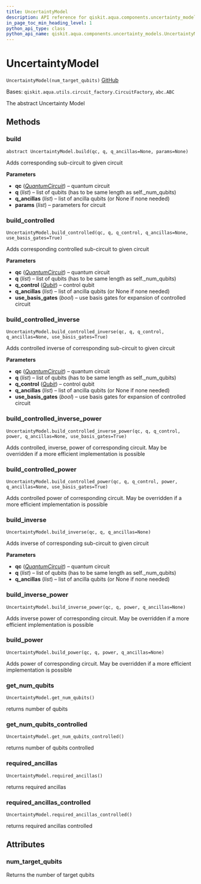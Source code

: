 ```yaml
---
title: UncertaintyModel
description: API reference for qiskit.aqua.components.uncertainty_models.UncertaintyModel
in_page_toc_min_heading_level: 1
python_api_type: class
python_api_name: qiskit.aqua.components.uncertainty_models.UncertaintyModel
---
```


# UncertaintyModel

<span id="qiskit.aqua.components.uncertainty_models.UncertaintyModel" />

`UncertaintyModel(num_target_qubits)` [GitHub](https://github.com/qiskit-community/qiskit-aqua/tree/stable/0.9/qiskit/aqua/components/uncertainty_models/uncertainty_model.py "view source code")

Bases: `qiskit.aqua.utils.circuit_factory.CircuitFactory`, `abc.ABC`

The abstract Uncertainty Model

## Methods

### build

<span id="qiskit.aqua.components.uncertainty_models.UncertaintyModel.build" />

`abstract UncertaintyModel.build(qc, q, q_ancillas=None, params=None)`

Adds corresponding sub-circuit to given circuit

**Parameters**

*   **qc** ([*QuantumCircuit*](qiskit.circuit.QuantumCircuit "qiskit.circuit.QuantumCircuit")) – quantum circuit
*   **q** (*list*) – list of qubits (has to be same length as self.\_num\_qubits)
*   **q\_ancillas** (*list*) – list of ancilla qubits (or None if none needed)
*   **params** (*list*) – parameters for circuit

### build\_controlled

<span id="qiskit.aqua.components.uncertainty_models.UncertaintyModel.build_controlled" />

`UncertaintyModel.build_controlled(qc, q, q_control, q_ancillas=None, use_basis_gates=True)`

Adds corresponding controlled sub-circuit to given circuit

**Parameters**

*   **qc** ([*QuantumCircuit*](qiskit.circuit.QuantumCircuit "qiskit.circuit.QuantumCircuit")) – quantum circuit
*   **q** (*list*) – list of qubits (has to be same length as self.\_num\_qubits)
*   **q\_control** ([*Qubit*](qiskit.circuit.Qubit "qiskit.circuit.Qubit")) – control qubit
*   **q\_ancillas** (*list*) – list of ancilla qubits (or None if none needed)
*   **use\_basis\_gates** (*bool*) – use basis gates for expansion of controlled circuit

### build\_controlled\_inverse

<span id="qiskit.aqua.components.uncertainty_models.UncertaintyModel.build_controlled_inverse" />

`UncertaintyModel.build_controlled_inverse(qc, q, q_control, q_ancillas=None, use_basis_gates=True)`

Adds controlled inverse of corresponding sub-circuit to given circuit

**Parameters**

*   **qc** ([*QuantumCircuit*](qiskit.circuit.QuantumCircuit "qiskit.circuit.QuantumCircuit")) – quantum circuit
*   **q** (*list*) – list of qubits (has to be same length as self.\_num\_qubits)
*   **q\_control** ([*Qubit*](qiskit.circuit.Qubit "qiskit.circuit.Qubit")) – control qubit
*   **q\_ancillas** (*list*) – list of ancilla qubits (or None if none needed)
*   **use\_basis\_gates** (*bool*) – use basis gates for expansion of controlled circuit

### build\_controlled\_inverse\_power

<span id="qiskit.aqua.components.uncertainty_models.UncertaintyModel.build_controlled_inverse_power" />

`UncertaintyModel.build_controlled_inverse_power(qc, q, q_control, power, q_ancillas=None, use_basis_gates=True)`

Adds controlled, inverse, power of corresponding circuit. May be overridden if a more efficient implementation is possible

### build\_controlled\_power

<span id="qiskit.aqua.components.uncertainty_models.UncertaintyModel.build_controlled_power" />

`UncertaintyModel.build_controlled_power(qc, q, q_control, power, q_ancillas=None, use_basis_gates=True)`

Adds controlled power of corresponding circuit. May be overridden if a more efficient implementation is possible

### build\_inverse

<span id="qiskit.aqua.components.uncertainty_models.UncertaintyModel.build_inverse" />

`UncertaintyModel.build_inverse(qc, q, q_ancillas=None)`

Adds inverse of corresponding sub-circuit to given circuit

**Parameters**

*   **qc** ([*QuantumCircuit*](qiskit.circuit.QuantumCircuit "qiskit.circuit.QuantumCircuit")) – quantum circuit
*   **q** (*list*) – list of qubits (has to be same length as self.\_num\_qubits)
*   **q\_ancillas** (*list*) – list of ancilla qubits (or None if none needed)

### build\_inverse\_power

<span id="qiskit.aqua.components.uncertainty_models.UncertaintyModel.build_inverse_power" />

`UncertaintyModel.build_inverse_power(qc, q, power, q_ancillas=None)`

Adds inverse power of corresponding circuit. May be overridden if a more efficient implementation is possible

### build\_power

<span id="qiskit.aqua.components.uncertainty_models.UncertaintyModel.build_power" />

`UncertaintyModel.build_power(qc, q, power, q_ancillas=None)`

Adds power of corresponding circuit. May be overridden if a more efficient implementation is possible

### get\_num\_qubits

<span id="qiskit.aqua.components.uncertainty_models.UncertaintyModel.get_num_qubits" />

`UncertaintyModel.get_num_qubits()`

returns number of qubits

### get\_num\_qubits\_controlled

<span id="qiskit.aqua.components.uncertainty_models.UncertaintyModel.get_num_qubits_controlled" />

`UncertaintyModel.get_num_qubits_controlled()`

returns number of qubits controlled

### required\_ancillas

<span id="qiskit.aqua.components.uncertainty_models.UncertaintyModel.required_ancillas" />

`UncertaintyModel.required_ancillas()`

returns required ancillas

### required\_ancillas\_controlled

<span id="qiskit.aqua.components.uncertainty_models.UncertaintyModel.required_ancillas_controlled" />

`UncertaintyModel.required_ancillas_controlled()`

returns required ancillas controlled

## Attributes

<span id="qiskit.aqua.components.uncertainty_models.UncertaintyModel.num_target_qubits" />

### num\_target\_qubits

Returns the number of target qubits

